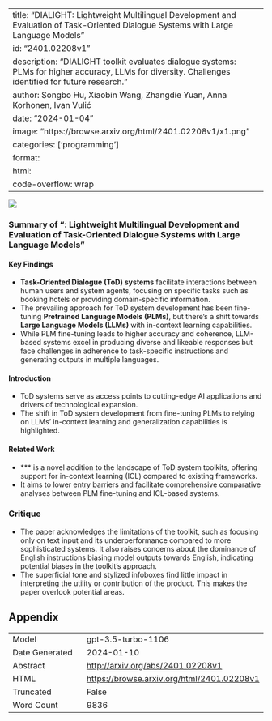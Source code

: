 
---
title: "DIALIGHT: Lightweight Multilingual Development and Evaluation of Task-Oriented Dialogue Systems with Large Language Models"
id: "2401.02208v1"
description: "DIALIGHT toolkit evaluates dialogue systems: PLMs for higher accuracy, LLMs for diversity. Challenges identified for future research."
author: Songbo Hu, Xiaobin Wang, Zhangdie Yuan, Anna Korhonen, Ivan Vulić
date: "2024-01-04"
image: "https://browse.arxiv.org/html/2401.02208v1/x1.png"
categories: ['programming']
format:
  html:
    code-overflow: wrap
---

![](https://browse.arxiv.org/html/2401.02208v1/x1.png)

### Summary of "\toolkit: Lightweight Multilingual Development and Evaluation of Task-Oriented Dialogue Systems with Large Language Models"

#### Key Findings
- **Task-Oriented Dialogue (ToD) systems** facilitate interactions between human users and system agents, focusing on specific tasks such as booking hotels or providing domain-specific information.
- The prevailing approach for ToD system development has been fine-tuning **Pretrained Language Models (PLMs)**, but there's a shift towards **Large Language Models (LLMs)** with in-context learning capabilities.
- While PLM fine-tuning leads to higher accuracy and coherence, LLM-based systems excel in producing diverse and likeable responses but face challenges in adherence to task-specific instructions and generating outputs in multiple languages.
  
#### Introduction
- ToD systems serve as access points to cutting-edge AI applications and drivers of technological expansion.
- The shift in ToD system development from fine-tuning PLMs to relying on LLMs' in-context learning and generalization capabilities is highlighted.
  
#### Related Work
- **\toolkit** is a novel addition to the landscape of ToD system toolkits, offering support for in-context learning (ICL) compared to existing frameworks.
- It aims to lower entry barriers and facilitate comprehensive comparative analyses between PLM fine-tuning and ICL-based systems.

### Critique
- The paper acknowledges the limitations of the toolkit, such as focusing only on text input and its underperformance compared to more sophisticated systems. It also raises concerns about the dominance of English instructions biasing model outputs towards English, indicating potential biases in the toolkit's approach.
- The superficial tone and stylized infoboxes find little impact in interpreting the utility or contribution of the product. This makes the paper overlook potential areas.

## Appendix

|          |          |
|----------|----------|
| Model     | gpt-3.5-turbo-1106       |
| Date Generated     | 2024-01-10       |
| Abstract | [http://arxiv.org/abs/2401.02208v1](http://arxiv.org/abs/2401.02208v1)        |
| HTML     | [https://browse.arxiv.org/html/2401.02208v1](https://browse.arxiv.org/html/2401.02208v1)       |
| Truncated       | False       |
| Word Count       | 9836       |